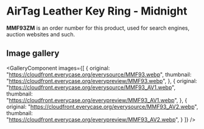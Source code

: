 
# AirTag Leather Key Ring - Midnight

<Callout type='info' emoji='👉🏻'>**MMF93ZM** is an order number for this product, used for search engines, auction websites and such.</Callout>

## Image gallery

<GalleryComponent
    images={[
      {
        original: "https://cloudfront.everycase.org/everysource/MMF93.webp",
        thumbnail: "https://cloudfront.everycase.org/everypreview/MMF93.webp",
      },
      {
        original: "https://cloudfront.everycase.org/everysource/MMF93_AV1.webp",
        thumbnail: "https://cloudfront.everycase.org/everypreview/MMF93_AV1.webp",
      },
      {
        original: "https://cloudfront.everycase.org/everysource/MMF93_AV2.webp",
        thumbnail: "https://cloudfront.everycase.org/everypreview/MMF93_AV2.webp",
      }
    ]}
  />
